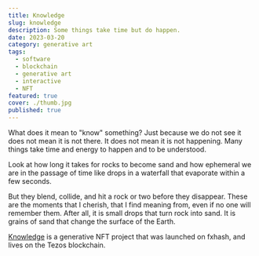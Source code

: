 ```yaml
---
title: Knowledge
slug: knowledge
description: Some things take time but do happen.
date: 2023-03-20
category: generative art
tags:
  - software
  - blockchain
  - generative art
  - interactive
  - NFT
featured: true
cover: ./thumb.jpg
published: true
---
```



What does it mean to "know" something? Just because we do not see it does not mean it is not there. It does not mean it is not happening. Many things take time and energy to happen and to be understood.

Look at how long it takes for rocks to become sand and how ephemeral we are in the passage of time like drops in a waterfall that evaporate within a few seconds.

But they blend, collide, and hit a rock or two before they disappear. These are the moments that I cherish, that I find meaning from, even if no one will remember them. After all, it is small drops that turn rock into sand. It is grains of sand that change the surface of the Earth.

[Knowledge](https://www.fxhash.xyz/generative/26066) is a generative NFT project that was launched on fxhash, and lives on the Tezos blockchain.

<GC start={1} end={13}>
  <FxHash title="knowledge" maxCols={10} />
</GC>
